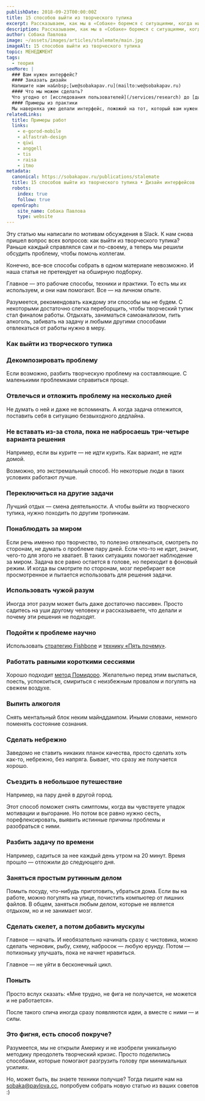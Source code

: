 ```yaml
---
publishDate: 2018-09-23T00:00:00Z
title: 15 способов выйти из творческого тупика
excerpt: Рассказываем, как мы в «Собаке» боремся с ситуациями, когда ничего не получается, а умные мысли не торопятся прийти. Только личный опыт коллег, без претензий на обширную подборку.
description: Рассказываем, как мы в «Собаке» боремся с ситуациями, когда ничего не получается, а умные мысли не торопятся прийти. 
author: Собака Павлова
image: ~/assets/images/articles/stalemate/main.jpg
imageAlt: 15 способов выйти из творческого тупика
topic: МЕНЕДЖМЕНТ
tags:
  - теория
seeMore: |
  ### Вам нужен интерфейс?
  #### Заказать дизайн
  Напишите нам на&nbsp;[we@sobakapav.ru](mailto:we@sobakapav.ru)
  #### Что мы можем сделать?
  Что угодно от [исследования пользователей](/services/research) до [дизайна интерфейса под ключ](/services/ux-design). 
  #### Примеры из практики
  Мы наверняка уже делали интерфейс, пожожий на тот, который вам нужен. [Проверьте](https://sobakapav.ru/portfolio).
relatedLinks:
  title: Примеры работ
  links:
    - e-gorod-mobile
    - alfastrah-design
    - qiwi
    - anggell
    - tis
    - raisa
    - itmo
metadata:
  canonical: https://sobakapav.ru/publications/stalemate
  title: 15 способов выйти из творческого тупика • Дизайн интерфейсов
  robots:
    index: true
    follow: true
  openGraph:
    site_name: Собака Павлова
    type: website
---
```



Эту статью мы написали по мотивам обсуждения в Slack. К нам снова пришел вопрос всех вопросов: как выйти из творческого тупика? Раньше каждый справлялся сам и по-своему, а теперь мы решили обсудить проблему, чтобы помочь коллегам.

Конечно, все-все способы собрать в одном материале невозможно. И наша статья не претендует на обширную подборку.

Главное — это рабочие способы, техники и практики. То есть мы их используем, и они нам помогают. Все — на личном опыте.

Разумеется, рекомендовать каждому эти способы мы не будем. С некоторыми достаточно слегка переборщить, чтобы творческий тупик стал финалом работы. Отдыхать, заниматься самоанализом, пить алкоголь, забивать на задачу и любыми другими способами отвлекаться от работы нужно в меру.

### Как выйти из творческого тупика

### Декомпозировать проблему

Если возможно, разбить творческую проблему на составляющие. С маленькими проблемками справиться проще.

### Отвлечься и отложить проблему на несколько дней

Не думать о ней и даже не вспоминать. А когда задача отлежится, поставить себя в ситуацию безвыходного дедлайна.

### Не вставать из-за стола, пока не набросаешь три-четыре варианта решения

Например, если вы курите — не идти курить. Как вариант, не идти домой.

Возможно, это экстремальный способ. Но некоторые люди в таких условиях работают лучше.

### Переключиться на другие задачи

Лучший отдых — смена деятельности. А чтобы выйти из творческого тупика, нужно походить по другим тропинкам.

### Понаблюдать за миром

Если речь именно про творчество, то полезно отвлекаться, смотреть по сторонам, не думать о проблеме пару дней. Если что-то не идет, значит, чего-то для этого не хватает. В таких ситуациях помогает наблюдение за миром. Задача все равно остается в голове, но переходит в фоновый режим. И когда вы смотрите по сторонам, мозг перебирает все просмотренное и пытается использовать для решения задачи.

### Использовать чужой разум

Иногда этот разум может быть даже достаточно пассивен. Просто садитесь на уши другому человеку и рассказываете, что делали и почему эти решения не подходят.

### Подойти к проблеме научно

Использовать [стратегию Fishbone](https://www.meteor-city.top/fishbone) и [технику «Пять почему»](https://ru.wikipedia.org/wiki/%D0%9F%D1%8F%D1%82%D1%8C_%D0%BF%D0%BE%D1%87%D0%B5%D0%BC%D1%83).

### Работать равными короткими сессиями

Хорошо подходит [метод Помидоро](https://lifehacker.ru/all-about-pomodoro/). Желательно перед этим выспаться, поесть, успокоиться, смириться с неизбежным провалом и погулять на свежем воздухе.

### Выпить алкоголя

Снять ментальный блок неким майнддампом. Иными словами, немного поменять состояние сознания.

### Сделать небрежно

Заведомо не ставить никаких планок качества, просто сделать хоть как-то, небрежно, без напряга. Бывает, что сразу же получается хорошо.

### Съездить в небольшое путешествие

Например, на пару дней в другой город.

Этот способ поможет снять симптомы, когда вы чувствуете упадок мотивации и выгорание. Но потом все равно нужно сесть, порефлексировать, выявить истинные причины проблемы и разобраться с ними.

### Разбить задачу по времени

Например, садиться за нее каждый день утром на 20 минут. Время прошло — отложили до следующего дня.

### Заняться простым рутинным делом

Помыть посуду, что-нибудь приготовить, убраться дома. Если вы на работе, можно погулять на улице, почистить компьютер от лишних файлов. В общем, заняться любым делом, которые не является отдыхом, но и не занимает мозг.

### Сделать скелет, а потом добавить мускулы

Главное — начать. И необязательно начинать сразу с чистовика, можно сделать черновик, рыбу, схему, набросок — любую ерунду. Потом — потихоньку улучшать, пока не начнет нравиться.

Главное — не уйти в бесконечный цикл.

### Поныть

Просто вслух сказать: «Мне трудно, не фига не получается, не можется и не работается».

После такого спича иногда сразу появляются идеи, а вместе с ними — и силы.

### Это фигня, есть способ покруче?

Разумеется, мы не открыли Америку и не изобрели уникальную методику преодолеть творческий кризис. Просто поделились способами, которые помогают разгрузить голову при минимальных усилиях.

Но, может быть, вы знаете техники получше? Тогда пишите нам на sobaka@pavlova.cc, попробуем собрать новую статью из ваших советов :)

